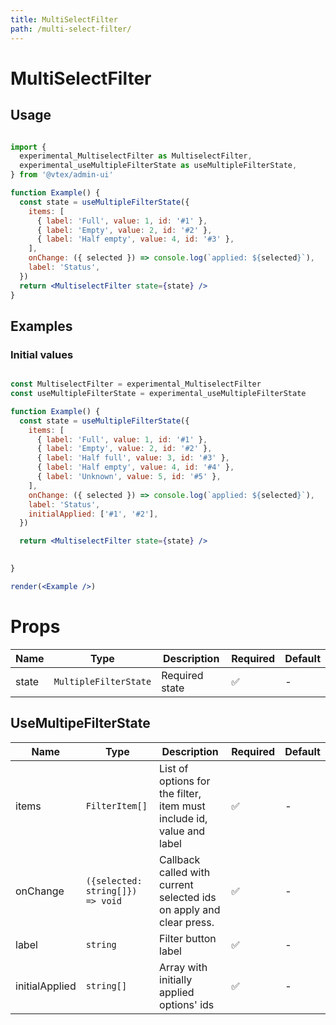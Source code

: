 ```yaml
---
title: MultiSelectFilter
path: /multi-select-filter/
---
```


# MultiSelectFilter

## Usage

```jsx

import {
  experimental_MultiselectFilter as MultiselectFilter,
  experimental_useMultipleFilterState as useMultipleFilterState,
} from '@vtex/admin-ui'

function Example() {
  const state = useMultipleFilterState({
    items: [
      { label: 'Full', value: 1, id: '#1' },
      { label: 'Empty', value: 2, id: '#2' },
      { label: 'Half empty', value: 4, id: '#3' },
    ],
    onChange: ({ selected }) => console.log(`applied: ${selected}`),
    label: 'Status',
  })
  return <MultiselectFilter state={state} />
}
```

## Examples

### Initial values

```jsx noInline live

const MultiselectFilter = experimental_MultiselectFilter
const useMultipleFilterState = experimental_useMultipleFilterState

function Example() {
  const state = useMultipleFilterState({
    items: [
      { label: 'Full', value: 1, id: '#1' },
      { label: 'Empty', value: 2, id: '#2' },
      { label: 'Half full', value: 3, id: '#3' },
      { label: 'Half empty', value: 4, id: '#4' },
      { label: 'Unknown', value: 5, id: '#5' },
    ],
    onChange: ({ selected }) => console.log(`applied: ${selected}`),
    label: 'Status',
    initialApplied: ['#1', '#2'],
  })

  return <MultiselectFilter state={state} />

  
}

render(<Example />)
```

# Props

| Name  | Type              | Description    | Required | Default |
| ----- | ----------------- | -------------- | -------- | ------- |
| state | `MultipleFilterState` | Required state | ✅       | -       |

## UseMultipeFilterState

| Name  | Type              | Description    | Required | Default |
| ----- | ----------------- | -------------- | -------- | ------- |
| items | `FilterItem[]` | List of options for the filter, item must include id, value and label | ✅       | -       |
| onChange | `({selected: string[]}) => void` | Callback called with current selected ids on apply and clear press. | ✅       | -       |
| label | `string` | Filter button label | ✅       | -       |
| initialApplied | `string[]` | Array with initially applied options' ids | ✅       | -       |

